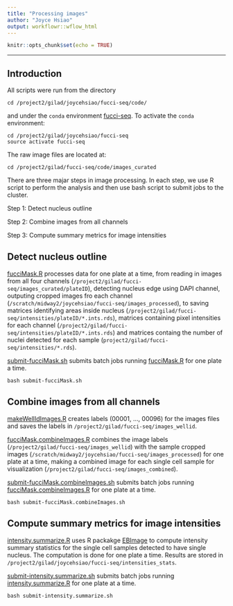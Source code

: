 ```yaml
---
title: "Processing images"
author: "Joyce Hsiao"
output: workflowr::wflow_html
---
```





```r
knitr::opts_chunk$set(echo = TRUE)
```

---

## Introduction

All scripts were run from the directory

```
cd /project2/gilad/joycehsiao/fucci-seq/code/
```

and under the `conda` environment [fucci-seq](/project2/gilad/joycehsiao/fucci-seq/environment.yaml). To activate the `conda` environment:

```
cd /project2/gilad/joycehsiao/fucci-seq
source activate fucci-seq
```

The raw image files are located at:

```
cd /project2/gilad/fucci-seq/code/images_curated
```

There are three majar steps in image processing. In each step, we use R script to perform the analysis and then use bash script to submit jobs to the cluster.

Step 1: Detect nucleus outline

Step 2: Combine images from all channels 

Step 3: Compute summary metrics for image intensities


## Detect nucleus outline

[fucciMask.R](/project2/gilad/joycehsiao/fucci-seq/code/fucciMask.R) processes data for one plate at a time, from reading in images from all four channels (`/project2/gilad/fucci-seq/images_curated/plateID`), detecting nucleus edge using DAPI channel, outputing cropped images fro each channel (`/scratch/midway2/joycehsiao/fucci-seq/images_processed`), to saving matrices identifying areas inside nucleus (`/project2/gilad/fucci-seq/intensities/plateID/*.ints.rds`), matrices containing pixel intensities for each channel (`/project2/gilad/fucci-seq/intensities/plateID/*.ints.rds`) and matrices containg the number of nuclei detected for each sample (`project2/gilad/fucci-seq/intensities/*.rds`).  

[submit-fucciMask.sh](/project2/gilad/joycehsiao/fucci-seq/code/submit-fucciMask.sh) submits batch jobs running [fucciMask.R](/project2/gilad/joycehsiao/fucci-seq/code/fucciMask.R) for one plate a time.

```
bash submit-fucciMask.sh
```


## Combine images from all channels 

[makeWellIdImages.R](/project2/gilad/joycehsiao/fucci-seq/code/makeWellIdImages.R) creates labels (00001, ..., 00096) for the images files and saves the labels in `/project2/gilad/fucci-seq/images_wellid`.

[fucciMask.combineImages.R](/project2/gilad/joycehsiao/fucci-seq/code/fucciMask.combineImages.R) combines the image labels (`/project2/gilad/fucci-seq/images_wellid`) with the sample cropped images (`/scratch/midway2/joycehsiao/fucci-seq/images_processed`) for one plate at a time, making a combined image for each single cell sample for visualization (`/project2/gilad/fucci-seq/images_combined`).


[submit-fucciMask.combineImages.sh](/project2/gilad/joycehsiao/fucci-seq/code/submit-fucciMask.combineImages.sh) submits batch jobs running [fucciMask.combineImages.R](/project2/gilad/joycehsiao/fucci-seq/code/fucciMask.combineImages.R) for one plate at a time.

```
bash submit-fucciMask.combineImages.sh
```

## Compute summary metrics for image intensities

[intensity.summarize.R](/project2/gilad/joycehsiao/fucci-seq/code/intensity.summarize.R) uses R packakge [EBImage](https://bioconductor.org/packages/release/bioc/html/EBImage.html) to compute intensity summary statistics for the single cell samples detected to have single nucleus. The computation is done for one plate a time. Results are stored in `/project2/gilad/joycehsiao/fucci-seq/intensities_stats`.

[submit-intensity.summarize.sh](/project2/gilad/joycehsiao/fucci-seq/code/submit-intensity.summarize.sh) submits batch jobs running [intensity.summarize.R](/project2/gilad/joycehsiao/fucci-seq/code/intensity.summarize.R) for one plate at a time.

```
bash submit-intensity.summarize.sh
```

